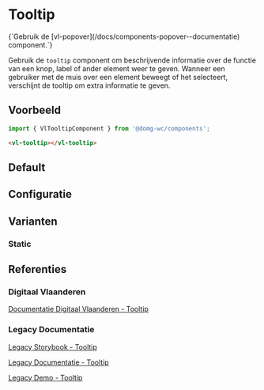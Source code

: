 
# Tooltip

<Alert title="Deprecated">
{`Gebruik de [vl-popover](/docs/components-popover--documentatie) component.`}
</Alert>

Gebruik de `tooltip` component om beschrijvende informatie over de functie van een knop, label of ander element weer te
geven. Wanneer een gebruiker met de muis over een element beweegt of het selecteert, verschijnt de tooltip om extra
informatie te geven.

## Voorbeeld

```js
import { VlTooltipComponent } from '@domg-wc/components';
```

```html
<vl-tooltip></vl-tooltip>
```

## Default

<Canvas of={VlTooltipStories.TooltipDefault} />

## Configuratie

<ArgTypes of={VlTooltipStories.TooltipDefault} />

## Varianten

### Static

<Canvas of={VlTooltipStories.TooltipStatic} />

## Referenties

### Digitaal Vlaanderen

[Documentatie Digitaal Vlaanderen - Tooltip](https://overheid.vlaanderen.be/webuniversum/v3/documentation/js-components/vl-ui-tooltip)

### Legacy Documentatie

[Legacy Storybook - Tooltip](https://webcomponenten.omgeving.vlaanderen.be/storybook/?path=/docs/custom-elements-vl-tooltip--default)

[Legacy Documentatie - Tooltip](https://webcomponenten.omgeving.vlaanderen.be/doc/VlTooltip.html)

[Legacy Demo - Tooltip](https://webcomponenten.omgeving.vlaanderen.be/demo/vl-tooltip.html)
